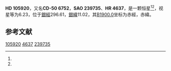 {{Starbox begin
| name = HD 105920
}}
{{Starbox observe
| epoch = [[J2000.0|J2000.0]]
| constell = {{星座名待查}}<ref name=SIMBAD>{{cite web
 | url=http://simbad.u-strasbg.fr/simbad/sim-id?Ident=HR+4637
 | title=Pulsating variable Star
 | publisher=Centre de Données astronomiques de Strasbourg
 | work=SIMBAD
 | accessdate=2012-07-13
 | archive-date=2016-03-16
 | archive-url=https://web.archive.org/web/20160316155107/http://simbad.u-strasbg.fr/simbad/sim-id?Ident=HR+4637
 | dead-url=no
 }}</ref><ref name=DATA>{{cite web
 | url=http://vizier.u-strasbg.fr/viz-bin/VizieR-5?-out.add=.&-source=5050&-corr=PK=HR&-out.max=9999&HR=4637
 | title=VizieR Detailed Page
 | accessdate=2012-07-13
 | archive-date=2016-03-05
 | archive-url=https://web.archive.org/web/20160305030305/http://vizier.u-strasbg.fr/viz-bin/VizieR-5?-out.add=.&-source=5050&-corr=PK=HR&-out.max=9999&HR=4637
 | dead-url=no
 }}</ref>
| 星官 = 
| ra = {{RA|12|11|31.4}}<ref name=SIMBAD /><ref name=DATA />
| dec = {{DEC|-51|21|34}}<ref name=SIMBAD /><ref name=DATA />
| appmag_v = 6.23<ref name=SIMBAD /><ref name=DATA />
}}
{{Starbox character
| class = G6III+G:<ref name=SIMBAD /><ref name=DATA />
| b-v = 0.82<ref name=SIMBAD /><ref name=DATA />
| u-b = 0.49<ref name=SIMBAD /><ref name=DATA />
| r-i = <ref name=SIMBAD /><ref name=DATA />
| variable = 
}}
{{Starbox astrometry
| radial_v = 0.49
| prop_mo_ra = 26
| parallax = 
| p_error = 
}}
{{Starbox catalog
| names =CD-50 6752，[[SAO星表|SAO]] 239735，[[HD星表|HD]] 105920，[[HR星表|HR]] 4637}}
{{Starbox reference |Simbad=HR+4637}}
{{Starbox end}}

'''HD 105920'''，又名'''CD-50 6752'''，'''SAO 239735'''、'''HR 4637'''，是一颗恒星<ref name=SIMBAD /><ref name=DATA />，视星等为6.23，位于[[銀道座標系|銀經]]296.61，[[銀道座標系|銀緯]]11.02，其[[B1900.0|B1900.0]]坐标为赤經{{RA|12|6|19.7}}，赤緯{{DEC|-50|11.02|4}}。

== 参考文献 ==
{{reflist}}

{{star-stub}}

[[Category:HD和HDE天體|105920]]
[[Category:HR天體|4637]]
[[Category:SAO天體|239735]]